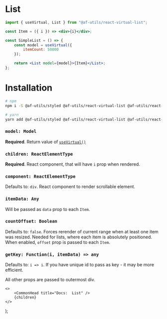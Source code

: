 
# List

```jsx
import { useVirtual, List } from "@af-utils/react-virtual-list";

const Item = ({ i }) => <div>{i}</div>;

const SimpleList = () => {
    const model = useVirtual({
        itemCount: 50000
    });

    return <List model={model}>{Item}</List>;
};
```

# Installation

```bash
# npm
npm i -S @af-utils/styled @af-utils/react-virtual-list @af-utils/react-virtual-headless prop-types use-sync-external-store

# yarn
yarn add @af-utils/styled @af-utils/react-virtual-list @af-utils/react-virtual-headless prop-types use-sync-external-store
```

### `model: Model`

**Required**. Return value of [`useVirtual()`](/virtual/headless#usevirtual)

### `children: ReactElementType`

**Required**. React component, that will have `i` prop when rendered.

### `component: ReactElementType`

Defaults to: `div`. React component to render scrollable element.

### `itemData: Any`

Will be passed as `data` prop to each `Item`.

### `countOffset: Boolean`

Defaults to: `false`. Forces rerender of current range when at least one item was resized.
Needed for lists, where each item is absolutely positioned.
When enabled, `offset` prop is passed to each `Item`.

### `getKey: Function(i, itemData) => any`

Defaults to: `i => i`. If you have unique id to pass as key - it may be more efficient.

All other props are passed to outermost div.

    <>
        <CommonHead title="Docs:  List" />
        {children}
    </>
);

